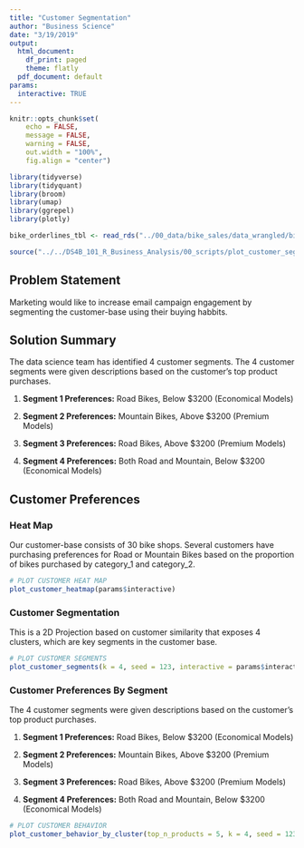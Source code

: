 ---
title: "Customer Segmentation"
author: "Business Science"
date: "3/19/2019"
output:
  html_document:
    df_print: paged
    theme: flatly
  pdf_document: default
params:
  interactive: TRUE
---


```{r setup, include=FALSE}
knitr::opts_chunk$set(
    echo = FALSE,
    message = FALSE,
    warning = FALSE,
    out.width = "100%",
    fig.align = "center")
```

```{r}
library(tidyverse)
library(tidyquant)
library(broom)
library(umap)
library(ggrepel)
library(plotly)
```

```{r}
bike_orderlines_tbl <- read_rds("../00_data/bike_sales/data_wrangled/bike_orderlines.rds")
```

```{r}
source("../../DS4B_101_R_Business_Analysis/00_scripts/plot_customer_segmentation.R")
```


## Problem Statement

Marketing would like to increase email campaign engagement by segmenting the customer-base using their buying habbits. 

## Solution Summary

The data science team has identified 4 customer segments. The 4 customer segments were given descriptions based on the customer's top product purchases.

1. __Segment 1 Preferences:__ Road Bikes, Below $3200 (Economical Models)

2. __Segment 2 Preferences:__ Mountain Bikes, Above $3200 (Premium Models)

3. __Segment 3 Preferences:__ Road Bikes, Above $3200 (Premium Models)

4. __Segment 4 Preferences:__ Both Road and Mountain, Below $3200 (Economical Models)


## Customer Preferences

### Heat Map

Our customer-base consists of 30 bike shops. Several customers have purchasing preferences for Road or Mountain Bikes based on the proportion of bikes purchased by category_1 and category_2.

```{r, fig.height=12}
# PLOT CUSTOMER HEAT MAP
plot_customer_heatmap(params$interactive)
```

### Customer Segmentation

This is a 2D Projection based on customer similarity that exposes 4 clusters, which are key segments in the customer base. 

```{r, fig.height=5, fig.width=7}
# PLOT CUSTOMER SEGMENTS
plot_customer_segments(k = 4, seed = 123, interactive = params$interactive)
```


### Customer Preferences By Segment

The 4 customer segments were given descriptions based on the customer's top product purchases. 

1. __Segment 1 Preferences:__ Road Bikes, Below $3200 (Economical Models)

2. __Segment 2 Preferences:__ Mountain Bikes, Above $3200 (Premium Models)

3. __Segment 3 Preferences:__ Road Bikes, Above $3200 (Premium Models)

4. __Segment 4 Preferences:__ Both Road and Mountain, Below $3200 (Economical Models)

```{r, fig.height=8}
# PLOT CUSTOMER BEHAVIOR
plot_customer_behavior_by_cluster(top_n_products = 5, k = 4, seed = 123, interactive = params$interactive)
```

